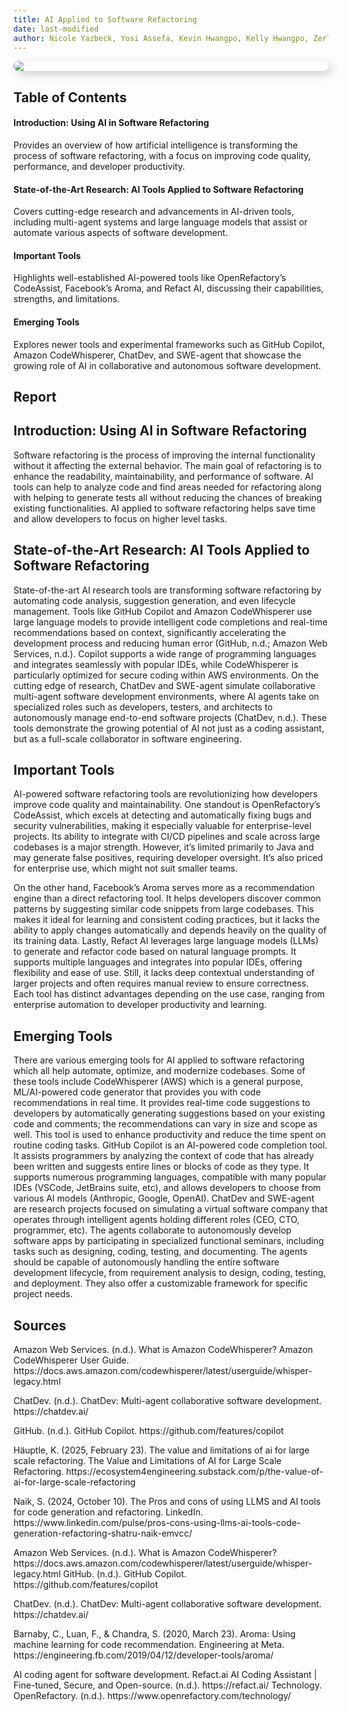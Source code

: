 ```yaml
---
title: AI Applied to Software Refactoring
date: last-modified
author: Nicole Yazbeck, Yosi Assefa, Kevin Hwangpo, Kelly Hwangpo, Zerlyne N-Simons
---
```


![](image.jpg){width=%50 style="border-radius: 15px; box-shadow: 5px 5px 15px rgba(0, 0, 0, 0.2); display: block; margin: auto;"}


## Table of Contents

#### Introduction: Using AI in Software Refactoring

Provides an overview of how artificial intelligence is transforming the process of software refactoring, with a focus on improving code quality, performance, and developer productivity.

#### State-of-the-Art Research: AI Tools Applied to Software Refactoring

Covers cutting-edge research and advancements in AI-driven tools, including multi-agent systems and large language models that assist or automate various aspects of software development.

#### Important Tools

Highlights well-established AI-powered tools like OpenRefactory’s CodeAssist, Facebook’s Aroma, and Refact AI, discussing their capabilities, strengths, and limitations.

#### Emerging Tools

Explores newer tools and experimental frameworks such as GitHub Copilot, Amazon CodeWhisperer, ChatDev, and SWE-agent that showcase the growing role of AI in collaborative and autonomous software development.

<div class="page-break"></div>

## Report

## Introduction: Using AI in Software Refactoring

Software refactoring is the process of improving the internal functionality without it affecting the external behavior. The main goal of refactoring is to enhance the readability, maintainability, and performance of software. AI tools can help to analyze code and find areas needed for refactoring along with helping to generate tests all without reducing the chances of breaking existing functionalities. AI applied to software refactoring helps save time and allow developers to focus on higher level tasks.

## State-of-the-Art Research: AI Tools Applied to Software Refactoring

State-of-the-art AI research tools are transforming software refactoring by automating code analysis, suggestion generation, and even lifecycle management. Tools like GitHub Copilot and Amazon CodeWhisperer use large language models to provide intelligent code completions and real-time recommendations based on context, significantly accelerating the development process and reducing human error (GitHub, n.d.; Amazon Web Services, n.d.). Copilot supports a wide range of programming languages and integrates seamlessly with popular IDEs, while CodeWhisperer is particularly optimized for secure coding within AWS environments. On the cutting edge of research, ChatDev and SWE-agent simulate collaborative multi-agent software development environments, where AI agents take on specialized roles such as developers, testers, and architects to autonomously manage end-to-end software projects (ChatDev, n.d.). These tools demonstrate the growing potential of AI not just as a coding assistant, but as a full-scale collaborator in software engineering.

<div class="page-break"></div>

## Important Tools

AI-powered software refactoring tools are revolutionizing how developers improve code quality and maintainability. One standout is OpenRefactory's CodeAssist, which excels at detecting and automatically fixing bugs and security vulnerabilities, making it especially valuable for enterprise-level projects. Its ability to integrate with CI/CD pipelines and scale across large codebases is a major strength. However, it’s limited primarily to Java and may generate false positives, requiring developer oversight. It's also priced for enterprise use, which might not suit smaller teams.

<div class="page-break"></div>

On the other hand, Facebook’s Aroma serves more as a recommendation engine than a direct refactoring tool. It helps developers discover common patterns by suggesting similar code snippets from large codebases. This makes it ideal for learning and consistent coding practices, but it lacks the ability to apply changes automatically and depends heavily on the quality of its training data. Lastly, Refact AI leverages large language models (LLMs) to generate and refactor code based on natural language prompts. It supports multiple languages and integrates into popular IDEs, offering flexibility and ease of use. Still, it lacks deep contextual understanding of larger projects and often requires manual review to ensure correctness. Each tool has distinct advantages depending on the use case, ranging from enterprise automation to developer productivity and learning.


## Emerging Tools

There are various emerging tools for AI applied to software refactoring which all help automate, optimize, and modernize codebases. Some of these tools include CodeWhisperer (AWS) which is a general purpose, ML/AI-powered code generator that provides you with code recommendations in real time. It provides real-time code suggestions to developers by automatically generating suggestions based on your existing code and comments; the recommendations can vary in size and scope as well. This tool is used to enhance productivity and reduce the time spent on routine coding tasks. GitHub Copilot is an AI-powered code completion tool. It assists programmers by analyzing the context of code that has already been written and suggests entire lines or blocks of code as they type. It supports numerous programming languages, compatible with many popular IDEs (VSCode, JetBrains suite, etc), and allows developers to choose from various AI models (Anthropic, Google, OpenAI). ChatDev and SWE-agent are research projects focused on simulating a virtual software company that operates through intelligent agents holding different roles (CEO, CTO, programmer, etc). The agents collaborate to autonomously develop software apps by participating in specialized functional seminars, including tasks such as designing, coding, testing, and documenting. The agents should be capable of autonomously handling the entire software development lifecycle, from requirement analysis to design, coding, testing, and deployment. They also offer a customizable framework for specific project needs.

<div class="page-break"></div>

## Sources

Amazon Web Services. (n.d.). What is Amazon CodeWhisperer? Amazon CodeWhisperer User Guide. https://docs.aws.amazon.com/codewhisperer/latest/userguide/whisper-legacy.html

ChatDev. (n.d.). ChatDev: Multi-agent collaborative software development. https://chatdev.ai/

GitHub. (n.d.). GitHub Copilot. https://github.com/features/copilot

Häuptle, K. (2025, February 23). The value and limitations of ai for large scale refactoring. The Value and Limitations of AI for Large Scale Refactoring. https://ecosystem4engineering.substack.com/p/the-value-of-ai-for-large-scale-refactoring 

Naik, S. (2024, October 10). The Pros and cons of using LLMS and AI tools for code generation and refactoring. LinkedIn. https://www.linkedin.com/pulse/pros-cons-using-llms-ai-tools-code-generation-refactoring-shatru-naik-emvcc/ 

Amazon Web Services. (n.d.). What is Amazon CodeWhisperer?https://docs.aws.amazon.com/codewhisperer/latest/userguide/whisper-legacy.html
GitHub. (n.d.). GitHub Copilot. https://github.com/features/copilot

ChatDev. (n.d.). ChatDev: Multi-agent collaborative software development. https://chatdev.ai/

Barnaby, C., Luan, F., & Chandra, S. (2020, March 23). Aroma: Using machine learning for code recommendation. Engineering at Meta. https://engineering.fb.com/2019/04/12/developer-tools/aroma/

AI coding agent for software development. Refact.ai AI Coding Assistant | Fine-tuned, Secure, and Open-source. (n.d.). https://refact.ai/
Technology. OpenRefactory. (n.d.). https://www.openrefactory.com/technology/
